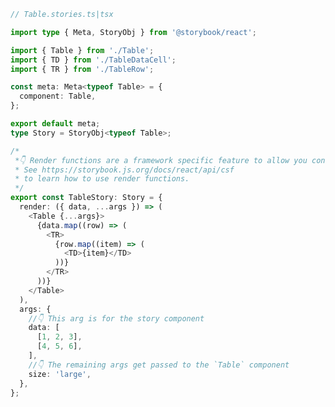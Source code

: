 ```ts
// Table.stories.ts|tsx

import type { Meta, StoryObj } from '@storybook/react';

import { Table } from './Table';
import { TD } from './TableDataCell';
import { TR } from './TableRow';

const meta: Meta<typeof Table> = {
  component: Table,
};

export default meta;
type Story = StoryObj<typeof Table>;

/*
 *👇 Render functions are a framework specific feature to allow you control on how the component renders.
 * See https://storybook.js.org/docs/react/api/csf
 * to learn how to use render functions.
 */
export const TableStory: Story = {
  render: ({ data, ...args }) => (
    <Table {...args}>
      {data.map((row) => (
        <TR>
          {row.map((item) => (
            <TD>{item}</TD>
          ))}
        </TR>
      ))}
    </Table>
  ),
  args: {
    //👇 This arg is for the story component
    data: [
      [1, 2, 3],
      [4, 5, 6],
    ],
    //👇 The remaining args get passed to the `Table` component
    size: 'large',
  },
};
```
